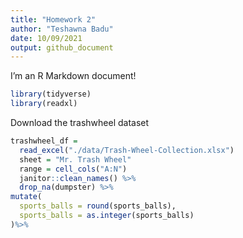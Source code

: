 ```yaml
---
title: "Homework 2"
author: "Teshawna Badu"
date: 10/09/2021
output: github_document
---
```


I'm an R Markdown document!

```r
library(tidyverse)
library(readxl)
```

Download the trashwheel dataset 
```r
trashwheel_df = 
  read_excel("./data/Trash-Wheel-Collection.xlsx")
  sheet = "Mr. Trash Wheel"
  range = cell_cols("A:N")
  janitor::clean_names() %>%
  drop_na(dumpster) %>%
mutate(
  sports_balls = round(sports_balls),
  sports_balls = as.integer(sports_balls)
)%>%
```
